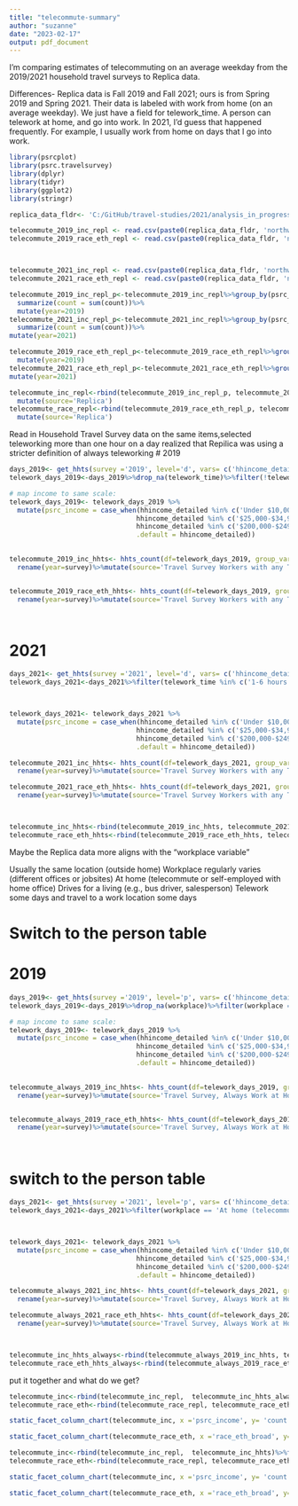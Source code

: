 ```yaml
---
title: "telecommute-summary"
author: "suzanne"
date: "2023-02-17"
output: pdf_document
---
```


I'm comparing estimates of telecommuting on an average weekday from the 2019/2021 household travel surveys to Replica data.

Differences- Replica data is Fall 2019 and Fall 2021; ours is from Spring 2019 and Spring 2021.
Their data is labeled with work from home (on an average weekday). We just have a field for telework_time. A person can telework at home, and go into work. In 2021, I'd guess that happened frequently.  For example, I usually work from home on days that I go into work.

```r
library(psrcplot)
library(psrc.travelsurvey)
library(dplyr)
library(tidyr)
library(ggplot2)
library(stringr)

```
```r
replica_data_fldr<- 'C:/GitHub/travel-studies/2021/analysis_in_progress/telecommuting/replica-estimates/'

telecommute_2019_inc_repl <- read.csv(paste0(replica_data_fldr, 'northwest-2019_Q4-thursday-household-income.csv'))
telecommute_2019_race_eth_repl <- read.csv(paste0(replica_data_fldr, 'northwest-2019_Q4-thursday-race-and-ethnicity.csv'))



telecommute_2021_inc_repl <- read.csv(paste0(replica_data_fldr, 'northwest-2021_Q4-thursday-household-income.csv'))
telecommute_2021_race_eth_repl <- read.csv(paste0(replica_data_fldr, 'northwest-2021_Q4-thursday-race-and-ethnicity.csv'))

telecommute_2019_inc_repl_p<-telecommute_2019_inc_repl%>%group_by(psrc_income)%>%
  summarize(count = sum(count))%>%
  mutate(year=2019)
telecommute_2021_inc_repl_p<-telecommute_2021_inc_repl%>%group_by(psrc_income)%>%
  summarize(count = sum(count))%>%
mutate(year=2021)

telecommute_2019_race_eth_repl_p<-telecommute_2019_race_eth_repl%>%group_by(race_eth_broad)%>%summarize(count = sum(count))%>%
  mutate(year=2019)
telecommute_2021_race_eth_repl_p<-telecommute_2021_race_eth_repl%>%group_by(race_eth_broad)%>%summarize(count = sum(count))%>%
mutate(year=2021)

telecommute_inc_repl<-rbind(telecommute_2019_inc_repl_p, telecommute_2021_inc_repl_p)%>%
  mutate(source='Replica')
telecommute_race_repl<-rbind(telecommute_2019_race_eth_repl_p, telecommute_2021_race_eth_repl_p)%>%
  mutate(source='Replica')
```



Read in Household Travel Survey data on the same items,selected teleworking more than one hour on a day realized that Repilica was using a stricter definition of always teleworking
# 2019
```r
days_2019<- get_hhts(survey ='2019', level='d', vars= c('hhincome_detailed', 'telework_time', 'race_eth_broad'))
telework_days_2019<-days_2019%>%drop_na(telework_time)%>%filter(!telework_time %in% c('None', '1 hour'))

# map income to same scale:
telework_days_2019<- telework_days_2019 %>%
  mutate(psrc_income = case_when(hhincome_detailed %in% c('Under $10,000', 	'$10,000-$24,999')~'Under $25,000',
                                hhincome_detailed %in% c('$25,000-$34,999', 	'$35,000-$49,999')~'$25,000-$49,999',
                                hhincome_detailed %in% c('$200,000-$249,999', 	'$250,000 or more')~'$200,000 or more',
                                .default = hhincome_detailed))

                                
telecommute_2019_inc_hhts<- hhts_count(df=telework_days_2019, group_vars='psrc_income', spec_wgt='day_weight_2019')%>%
  rename(year=survey)%>%mutate(source='Travel Survey Workers with any Telework Time')%>%select(count, psrc_income, year, source)


telecommute_2019_race_eth_hhts<- hhts_count(df=telework_days_2019, group_vars='race_eth_broad', spec_wgt='day_weight_2019')%>%
  rename(year=survey)%>%mutate(source='Travel Survey Workers with any Telework Time')%>%select(count, race_eth_broad, year, source)




```


# 2021
```r

days_2021<- get_hhts(survey ='2021', level='d', vars= c('hhincome_detailed', 'telework_time', 'race_eth_broad'))
telework_days_2021<-days_2021%>%filter(telework_time %in% c('1-6 hours', 'More than 6 hours'))



telework_days_2021<- telework_days_2021 %>%
  mutate(psrc_income = case_when(hhincome_detailed %in% c('Under $10,000', 	'$10,000-$24,999')~'Under $25,000',
                                hhincome_detailed %in% c('$25,000-$34,999', 	'$35,000-$49,999')~'$25,000-$49,999',
                                hhincome_detailed %in% c('$200,000-$249,999', 	'$250,000 or more')~'$200,000 or more',
                                .default = hhincome_detailed))

telecommute_2021_inc_hhts<- hhts_count(df=telework_days_2021, group_vars='psrc_income')%>%
  rename(year=survey)%>%mutate(source='Travel Survey Workers with any Telework Time')%>%select(count, psrc_income, year, source)

telecommute_2021_race_eth_hhts<- hhts_count(df=telework_days_2021, group_vars='race_eth_broad')%>%
  rename(year=survey)%>%mutate(source='Travel Survey Workers with any Telework Time')%>%select(count,race_eth_broad, year, source)




```

```r
telecommute_inc_hhts<-rbind(telecommute_2019_inc_hhts, telecommute_2021_inc_hhts)
telecommute_race_eth_hhts<-rbind(telecommute_2019_race_eth_hhts, telecommute_2021_race_eth_hhts)

```


Maybe the Replica data more aligns with the "workplace variable"

Usually the same location (outside home)
Workplace regularly varies (different offices or jobsites)
At home (telecommute or self-employed with home office)
Drives for a living (e.g., bus driver, salesperson)
Telework some days and travel to a work location some days


# Switch to the person table
# 2019
```r
days_2019<- get_hhts(survey ='2019', level='p', vars= c('hhincome_detailed', 'workplace', 'race_eth_broad'))
telework_days_2019<-days_2019%>%drop_na(workplace)%>%filter(workplace == 'At home (telecommute or self-employed with home office)')

# map income to same scale:
telework_days_2019<- telework_days_2019 %>%
  mutate(psrc_income = case_when(hhincome_detailed %in% c('Under $10,000', 	'$10,000-$24,999')~'Under $25,000',
                                hhincome_detailed %in% c('$25,000-$34,999', 	'$35,000-$49,999')~'$25,000-$49,999',
                                hhincome_detailed %in% c('$200,000-$249,999', 	'$250,000 or more')~'$200,000 or more',
                                .default = hhincome_detailed))

                                
telecommute_always_2019_inc_hhts<- hhts_count(df=telework_days_2019, group_vars='psrc_income', spec_wgt='hh_weight_2019')%>%
  rename(year=survey)%>%mutate(source='Travel Survey, Always Work at Home')%>%select(count, psrc_income, year, source)


telecommute_always_2019_race_eth_hhts<- hhts_count(df=telework_days_2019, group_vars='race_eth_broad', spec_wgt='hh_weight_2019')%>%
  rename(year=survey)%>%mutate(source='Travel Survey, Always Work at Home')%>%select(count, race_eth_broad, year, source)




```


# switch to the person table
```r

days_2021<- get_hhts(survey ='2021', level='p', vars= c('hhincome_detailed', 'workplace', 'race_eth_broad'))
telework_days_2021<-days_2021%>%filter(workplace == 'At home (telecommute or self-employed with home office)')



telework_days_2021<- telework_days_2021 %>%
  mutate(psrc_income = case_when(hhincome_detailed %in% c('Under $10,000', 	'$10,000-$24,999')~'Under $25,000',
                                hhincome_detailed %in% c('$25,000-$34,999', 	'$35,000-$49,999')~'$25,000-$49,999',
                                hhincome_detailed %in% c('$200,000-$249,999', 	'$250,000 or more')~'$200,000 or more',
                                .default = hhincome_detailed))

telecommute_always_2021_inc_hhts<- hhts_count(df=telework_days_2021, group_vars='psrc_income')%>%
  rename(year=survey)%>%mutate(source='Travel Survey, Always Work at Home')%>%select(count, psrc_income, year, source)

telecommute_always_2021_race_eth_hhts<- hhts_count(df=telework_days_2021, group_vars='race_eth_broad')%>%
  rename(year=survey)%>%mutate(source='Travel Survey, Always Work at Home')%>%select(count,race_eth_broad, year, source)




```

```r
telecommute_inc_hhts_always<-rbind(telecommute_always_2019_inc_hhts, telecommute_always_2021_inc_hhts)
telecommute_race_eth_hhts_always<-rbind(telecommute_always_2019_race_eth_hhts, telecommute_always_2021_race_eth_hhts)

```

put it together and what do we get?
```r
telecommute_inc<-rbind(telecommute_inc_repl,  telecommute_inc_hhts_always)%>%filter(psrc_income!='Total')%>%mutate(psrc_income= factor(psrc_income, levels=c('Under $25,000', '$25,000-$49,999', '$50,000-$74,999', '$75,000-$99,999', '$100,000-$149,999', '$150,000-$199,999', '$200,000 or more')))
telecommute_race_eth<-rbind(telecommute_race_repl, telecommute_race_eth_hhts_always)%>%filter(race_eth_broad!='Total')%>%mutate(race_eth_broad= word(race_eth_broad, 1))

```

```r

static_facet_column_chart(telecommute_inc, x ='psrc_income', y= 'count',  facet='year', fill='source', title='Always Telecommuters by Income', source='Replica, Fall 2019/2021 PSRC travel survey Spring 2019/2021', est='number')


```

```r

static_facet_column_chart(telecommute_race_eth, x ='race_eth_broad', y= 'count',  facet='year', fill='source', title='Always Telecommuters by Race and Ethnicity', source='Replica, Fall 2019/2021 PSRC travel survey Spring 2019/2021', est='number')


```

```r
telecommute_inc<-rbind(telecommute_inc_repl,  telecommute_inc_hhts)%>%filter(psrc_income!='Total')%>%mutate(psrc_income= factor(psrc_income, levels=c('Under $25,000', '$25,000-$49,999', '$50,000-$74,999', '$75,000-$99,999', '$100,000-$149,999', '$150,000-$199,999', '$200,000 or more')))
telecommute_race_eth<-rbind(telecommute_race_repl, telecommute_race_eth_hhts)%>%filter(race_eth_broad!='Total')%>%mutate(race_eth_broad= word(race_eth_broad, 1))

```

```r

static_facet_column_chart(telecommute_inc, x ='psrc_income', y= 'count',  facet='year', fill='source', title='Telecommuters by Income: Teleworking more than an hour on a Day from HHTS, Always from Replica ', source='Replica, Fall 2019/2021 PSRC travel survey Spring 2019/2021', est='number')


```

```r

static_facet_column_chart(telecommute_race_eth, x ='race_eth_broad', y= 'count',  facet='year', fill='source', title='Telecommuters by Race and Ethnicity: Teleworking more than an hour on a Day from HHTS, Always from Replica ', source='Replica, Fall 2019/2021 PSRC travel survey Spring 2019/2021', est='number')


```

